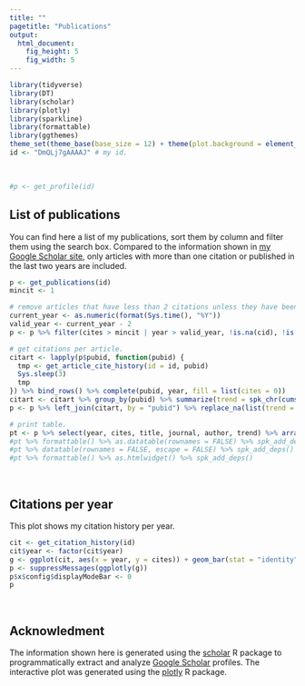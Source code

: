 ```yaml
---
title: ""
pagetitle: "Publications"
output: 
  html_document: 
    fig_height: 5
    fig_width: 5
---
```


```r
library(tidyverse)
library(DT)
library(scholar)
library(plotly)
library(sparkline)
library(formattable)
library(ggthemes)
theme_set(theme_base(base_size = 12) + theme(plot.background = element_rect(color = NA)))
id <- "DmQLj7gAAAAJ" # my id.
```

<br>
```r
#p <- get_profile(id)
```

## List of publications

You can find here a list of my publications, sort them by column and filter them using the search box. Compared to the information shown in [my Google Scholar site](https://scholar.google.co.jp/citations?user=DmQLj7gAAAAJ&hl=en), only articles with more than one citation or published in the last two years are included.

```r
p <- get_publications(id)
mincit <- 1

# remove articles that have less than 2 citations unless they have been published in the last two years.
current_year <- as.numeric(format(Sys.time(), "%Y"))
valid_year <- current_year - 2
p <- p %>% filter(cites > mincit | year > valid_year, !is.na(cid), !is.na(year))

# get citations per article.
citart <- lapply(p$pubid, function(pubid) {
  tmp <- get_article_cite_history(id = id, pubid)
  Sys.sleep(3)
  tmp
}) %>% bind_rows() %>% complete(pubid, year, fill = list(cites = 0))
citart <- citart %>% group_by(pubid) %>% summarize(trend = spk_chr(cumsum(cites), type = "bar"))
p <- p %>% left_join(citart, by = "pubid") %>% replace_na(list(trend = ""))
```

```r
# print table.
pt <- p %>% select(year, cites, title, journal, author, trend) %>% arrange(desc(year))
#pt %>% formattable() %>% as.datatable(rownames = FALSE) %>% spk_add_deps()
#pt %>% datatable(rownames = FALSE, escape = FALSE) %>% spk_add_deps()
#pt %>% formattable() %>% as.htmlwidget() %>% spk_add_deps()
```
<br>

## Citations per year

This plot shows my citation history per year.

```r
cit <- get_citation_history(id)
cit$year <- factor(cit$year)
g <- ggplot(cit, aes(x = year, y = cites)) + geom_bar(stat = "identity", fill = "royalblue3") + labs(y = "count")
p <- suppressMessages(ggplotly(g))
p$x$config$displayModeBar <- 0
p
```

<br>

## Acknowledment

The information shown here is generated using the <a href="https://github.com/jkeirstead/scholar" target="_blank">scholar</a> R package to programmatically extract and analyze [Google Scholar](http://scholar.google.com) profiles. The interactive plot was generated using the [plotly](https://cran.r-project.org/package=plotly) R package.
